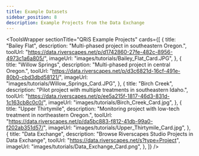 ```yaml
---
title: Example Datasets 
sidebar_position: 8
description: Example Projects from the Data Exchange
---
```


<ToolsWrapper
  sectionTitle="QRiS Example Projects"
  cards={[
    {
      title: "Bailey Flat",
      description: "Multi-phased project in southeastern Oregon.",
      toolUrl: "https://data.riverscapes.net/p/d1742860-27fe-482c-8956-4973c1a6a805/",
      imageUrl: "images/tutorials/Bailey_Flat_Card.JPG",
    },
    {
      title: "Willow Springs",
      description: "Multi-phased project in central Oregon.",
      toolUrl: "https://data.riverscapes.net/p/d3c6821d-16cf-491e-80b0-cbd3dbd58121/",
      imageUrl: "images/tutorials/Willow_Springs_Card.JPG",
    },
    {
      title: "Birch Creek",
      description: "Pilot project with multiple treatments in southeastern Idaho.",
      toolUrl: "https://data.riverscapes.net/p/ee5a215f-1817-46d3-831d-1c163cb8c0c0/",
      imageUrl: "images/tutorials/Birch_Creek_Card.jpg",
    },
    {
      title: "Upper Thirtymile",
      description: "Monitoring project with low-tech treatment in northeastern Oregon.",
      toolUrl: "https://data.riverscapes.net/p/da5bc883-f812-41db-99a0-f202ab351d57/",
      imageUrl: "images/tutorials/Upper_Thirtymile_Card.jpg",
    },
    {
      title: "Data Exchange",
      description: "Browse Riverscapes Studio Projects in Data Exchange",
      toolUrl: "https://data.riverscapes.net/s?type=Project",
      imageUrl: "images/tutorials/Data_Exchange_Card.png",
    },
  ]}
/>